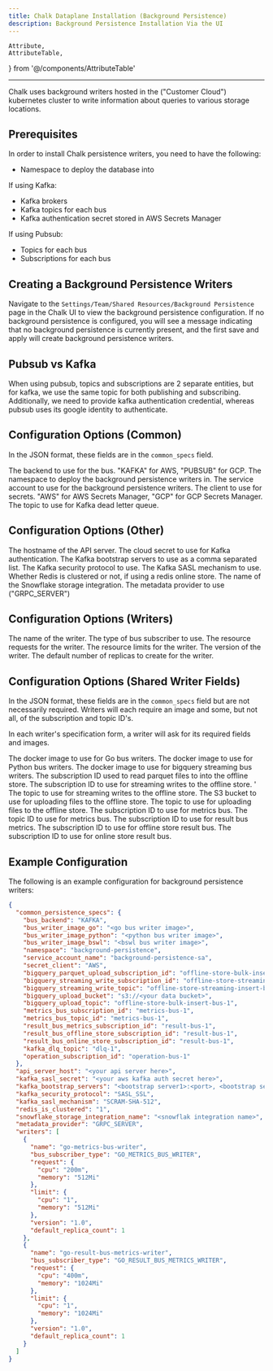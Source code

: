 ```yaml
---
title: Chalk Dataplane Installation (Background Persistence)
description: Background Persistence Installation Via the UI
---
```


    Attribute,
    AttributeTable,
} from '@/components/AttributeTable'

---
Chalk uses background writers hosted in the ("Customer Cloud") kubernetes cluster
to write information about queries to various storage locations.

## Prerequisites
In order to install Chalk persistence writers, you need to have the following:

- Namespace to deploy the database into

If using Kafka:

- Kafka brokers
- Kafka topics for each bus
- Kafka authentication secret stored in AWS Secrets Manager

If using Pubsub:

- Topics for each bus
- Subscriptions for each bus

## Creating a Background Persistence Writers
Navigate to the `Settings/Team/Shared Resources/Background Persistence` page in the Chalk UI
to view the background persistence configuration. If no background persistence is configured,
you will see a message indicating that no background persistence is currently present, and the
first save and apply will create background persistence writers.

## Pubsub vs Kafka
When using pubsub, topics and subscriptions are 2 separate entities, but for kafka, we use the same
topic for both publishing and subscribing. Additionally, we need to provide kafka authentication
credential, whereas pubsub uses its google identity to authenticate.

## Configuration Options (Common)

In the JSON format, these fields are in the `common_specs` field.

<AttributeTable>
<Attribute field={'bus_backend'} kind={'string'}>
The backend to use for the bus. "KAFKA" for AWS, "PUBSUB" for GCP.
</Attribute>
<Attribute field={'namespace'} kind={'string'}>
The namespace to deploy the background persistence writers in.
</Attribute>
<Attribute field={'service_account_name'} kind={'string'}>
The service account to use for the background persistence writers.
</Attribute>
<Attribute field={'secret_client'} kind={'string'}>
The client to use for secrets. "AWS" for AWS Secrets Manager, "GCP" for GCP Secrets Manager.
</Attribute>
<Attribute field={'kafka_dlq_topic'} kind={'string'}>
The topic to use for Kafka dead letter queue.
</Attribute>
</AttributeTable>


## Configuration Options (Other)
<AttributeTable>
<Attribute field={'api_server_host'} kind={'string'}>
The hostname of the API server.
</Attribute>
<Attribute field={'kafka_sasl_secret'} kind={'string'}>
The cloud secret to use for Kafka authentication.
</Attribute>
<Attribute field={'kafka_bootstrap_servers'} kind={'string'}>
The Kafka bootstrap servers to use as a comma separated list.
</Attribute>
<Attribute field={'kafka_security_protocol'} kind={'string'}>
The Kafka security protocol to use.
</Attribute>
<Attribute field={'kafka_sasl_mechanism'} kind={'string'}>
The Kafka SASL mechanism to use.
</Attribute>
<Attribute field={'redis_is_clustered'} kind={'string'}>
Whether Redis is clustered or not, if using a redis online store.
</Attribute>
<Attribute field={'snowflake_storage_integration_name'} kind={'string'}>
The name of the Snowflake storage integration.
</Attribute>
<Attribute field={'metadata_provider'} kind={'string'}>
The metadata provider to use ("GRPC_SERVER")
</Attribute>
</AttributeTable>

## Configuration Options (Writers)
<AttributeTable>
  <Attribute field={'name'} kind={'string'}>
    The name of the writer.
  </Attribute>
  <Attribute field={'bus_subscriber_type'} kind={'string'}>
    The type of bus subscriber to use.
  </Attribute>
  <Attribute field={'request'} kind={'object'}>
    The resource requests for the writer.
  </Attribute>
  <Attribute field={'limit'} kind={'object'}>
    The resource limits for the writer.
  </Attribute>
  <Attribute field={'version'} kind={'string'}>
    The version of the writer.
  </Attribute>
  <Attribute field={'default_replica_count'} kind={'int'}>
    The default number of replicas to create for the writer.
  </Attribute>
</AttributeTable>

## Configuration Options (Shared Writer Fields)

In the JSON format, these fields are in the `common_specs` field but are not necessarily required.
Writers will each require an image and some, but not all, of the subscription and topic ID's.

In each writer's specification form, a writer will ask for its required fields and images.

<AttributeTable>
  <Attribute field={'bus_writer_image_go'} kind={'string'}>
    The docker image to use for Go bus writers.
  </Attribute>
  <Attribute field={'bus_writer_image_python'} kind={'string'}>
    The docker image to use for Python bus writers.
  </Attribute>
  <Attribute field={'bus_writer_image_bswl'} kind={'string'}>
    The docker image to use for bigquery streaming bus writers.
  </Attribute>
  <Attribute field={'bigquery_parquet_upload_subscription_id'} kind={'string'}>
    The subscription ID used to read parquet files to into the offline store.
  </Attribute>
  <Attribute field={'bigquery_streaming_write_subscription_id'} kind={'string'}>
    The subscription ID to use for streaming writes to the offline store.
  </Attribute>
  <Attribute field={'bigquery_streaming_write_topic'} kind={'string'}>'
    The topic to use for streaming writes to the offline store.
  </Attribute>
  <Attribute field={'bigquery_upload_bucket'} kind={'string'}>
    The S3 bucket to use for uploading files to the offline store.
  </Attribute>
  <Attribute field={'bigquery_upload_topic'} kind={'string'}>
    The topic to use for uploading files to the offline store.
  </Attribute>
  <Attribute field={'metrics_bus_subscription_id'} kind={'string'}>
    The subscription ID to use for metrics bus.
  </Attribute>
  <Attribute field={'metrics_bus_topic_id'} kind={'string'}>
    The topic ID to use for metrics bus.
  </Attribute>
  <Attribute field={'result_bus_metrics_subscription_id'} kind={'string'}>
    The subscription ID to use for result bus metrics.
  </Attribute>
  <Attribute field={'result_bus_offline_store_subscription_id'} kind={'string'}>
    The subscription ID to use for offline store result bus.
  </Attribute>
  <Attribute field={'result_bus_online_store_subscription_id'} kind={'string'}>
    The subscription ID to use for online store result bus.
  </Attribute>

</AttributeTable>

## Example Configuration
The following is an example configuration for background persistence writers:

```json
{
  "common_persistence_specs": {
    "bus_backend": "KAFKA",
    "bus_writer_image_go": "<go bus writer image>",
    "bus_writer_image_python": "<python bus writer image>",
    "bus_writer_image_bswl": "<bswl bus writer image>",
    "namespace": "background-persistence",
    "service_account_name": "background-persistence-sa",
    "secret_client": "AWS",
    "bigquery_parquet_upload_subscription_id": "offline-store-bulk-insert-bus-1",
    "bigquery_streaming_write_subscription_id": "offline-store-streaming-insert-bus-1",
    "bigquery_streaming_write_topic": "offline-store-streaming-insert-bus-1",
    "bigquery_upload_bucket": "s3://<your data bucket>",
    "bigquery_upload_topic": "offline-store-bulk-insert-bus-1",
    "metrics_bus_subscription_id": "metrics-bus-1",
    "metrics_bus_topic_id": "metrics-bus-1",
    "result_bus_metrics_subscription_id": "result-bus-1",
    "result_bus_offline_store_subscription_id": "result-bus-1",
    "result_bus_online_store_subscription_id": "result-bus-1",
    "kafka_dlq_topic": "dlq-1",
    "operation_subscription_id": "operation-bus-1"
  },
  "api_server_host": "<your api server here>",
  "kafka_sasl_secret": "<your aws kafka auth secret here>",
  "kafka_bootstrap_servers": "<bootstrap server1>:<port>, <bootstrap server2>:<port>, ...",
  "kafka_security_protocol": "SASL_SSL",
  "kafka_sasl_mechanism": "SCRAM-SHA-512",
  "redis_is_clustered": "1",
  "snowflake_storage_integration_name": "<snowflak integration name>",
  "metadata_provider": "GRPC_SERVER",
  "writers": [
    {
      "name": "go-metrics-bus-writer",
      "bus_subscriber_type": "GO_METRICS_BUS_WRITER",
      "request": {
        "cpu": "200m",
        "memory": "512Mi"
      },
      "limit": {
        "cpu": "1",
        "memory": "512Mi"
      },
      "version": "1.0",
      "default_replica_count": 1
    },
    {
      "name": "go-result-bus-metrics-writer",
      "bus_subscriber_type": "GO_RESULT_BUS_METRICS_WRITER",
      "request": {
        "cpu": "400m",
        "memory": "1024Mi"
      },
      "limit": {
        "cpu": "1",
        "memory": "1024Mi"
      },
      "version": "1.0",
      "default_replica_count": 1
    }
  ]
}
```


